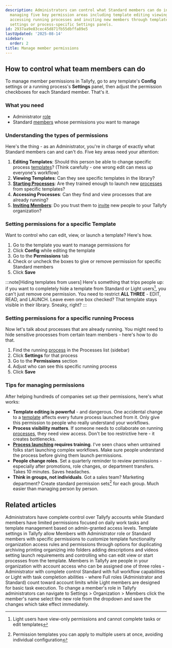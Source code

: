 ```yaml
---
description: Administrators can control what Standard members can do in Tallyfy by
  managing five key permission areas including template editing viewing starting processes
  accessing running processes and inviting new members through template-specific Config
  settings or process-specific Settings panels.
id: 2937aa9e83cec45d871fb55dbffa89e5
lastUpdated: '2025-08-14'
sidebar:
  order: 2
title: Manage member permissions
---
```



## How to control what team members can do

To manage member permissions in Tallyfy, go to any template's **Config** settings or a running process's **Settings** panel, then adjust the permission checkboxes for each Standard member. That's it.

### What you need
- Administrator [role](/products/pro/documenting/members/)
- Standard [members](/products/pro/documenting/members/) whose permissions you want to manage

### Understanding the types of permissions

Here's the thing - as an Administrator, you're in charge of exactly what Standard members can and can't do. Five key areas need your attention:

1. **Editing Templates**: Should this person be able to change specific process [templates](/products/pro/documenting/templates/)? (Think carefully - one wrong edit can mess up everyone's workflow)
2. **Viewing Templates**: Can they see specific templates in the library?
3. **[Starting Processes](/products/pro/launching/)**: Are they trained enough to launch new [processes](/products/pro/tracking-and-tasks/processes/) from specific templates?
4. **Accessing Processes**: Can they find and view processes that are already running?
5. **[Inviting Members](/products/pro/documenting/members/how-to-invite-and-activate-members-on-tallyfy/)**: Do you trust them to [invite](/products/pro/documenting/members/how-to-invite-and-activate-members-on-tallyfy/) new people to your Tallyfy organization?

### Setting permissions for a specific Template

Want to control who can edit, view, or launch a template? Here's how.
<Steps>
1. Go to the template you want to manage permissions for
2. Click **Config** while editing the template
3. Go to the **Permissions** tab
4. Check or uncheck the boxes to give or remove permission for specific Standard members
5. Click **Save**
</Steps>

:::note[Hiding templates from users]
Here's something that trips people up: if you want to completely hide a template from Standard or Light users[^1], you can't just remove one permission. You need to restrict **ALL THREE** - EDIT, READ, and LAUNCH. Leave even one box checked? That template stays visible in their library. Sneaky, right?
:::

### Setting permissions for a specific running Process

Now let's talk about processes that are already running. You might need to hide sensitive processes from certain team members - here's how to do that.
<Steps>
1. Find the running [process](/products/pro/tracking-and-tasks/processes/) in the Processes list (sidebar)
2. Click **Settings** for that process
3. Go to the **Permissions** section
4. Adjust who can see this specific running process
5. Click **Save**
</Steps>

### Tips for managing permissions

After helping hundreds of companies set up their permissions, here's what works:

- **Template editing is powerful** - and dangerous. One accidental change to a [template](/products/pro/documenting/templates/) affects every future process launched from it. Only give this permission to people who really understand your workflows.
- **Process visibility matters**. If someone needs to collaborate on running [processes](/products/pro/tracking-and-tasks/processes/), they need view access. Don't be too restrictive here - it creates bottlenecks.
- **[Process launching](/products/pro/launching/) requires training**. I've seen chaos when untrained folks start launching complex workflows. Make sure people understand the process before giving them launch permissions.
- **People change roles**. Set a quarterly reminder to review permissions - especially after promotions, role changes, or department transfers. Takes 10 minutes. Saves headaches.
- **Think in groups, not individuals**. Got a sales team? Marketing department? Create standard permission sets[^2] for each group. Much easier than managing person by person.



[^1]: Light users have view-only permissions and cannot complete tasks or edit templates
[^2]: Permission templates you can apply to multiple users at once, avoiding individual configuration

## Related articles
<CardGrid>
<LinkTitleCard header="<b>Members > Standard and admin members</b>" href="/products/pro/documenting/members/standard-admin-members/" > Administrators have complete control over Tallyfy accounts while Standard members have limited permissions focused on daily work tasks and template management based on admin-granted access levels. </LinkTitleCard>
<LinkTitleCard header="<b>Templates > Configure your template</b>" href="/products/pro/documenting/templates/config/" > Template settings in Tallyfy allow Members with Administrator role or Standard members with specific permissions to customize template functionality organization access rules and permissions through options for duplicating archiving printing organizing into folders adding descriptions and videos setting launch requirements and controlling who can edit view or start processes from the template. </LinkTitleCard>
<LinkTitleCard header="<b>Documenting > Members</b>" href="/products/pro/documenting/members/" > Members in Tallyfy are people in your organization with account access who can be assigned one of three roles - Administrator with complete control Standard with full workflow capabilities or Light with task completion abilities - where Full roles (Administrator and Standard) count toward account limits while Light members are designed for basic task execution. </LinkTitleCard>
<LinkTitleCard header="<b>Members > Change the role of a member</b>" href="/products/pro/documenting/members/how-can-i-change-a-members-role-in-tallyfy/" > To change a member's role in Tallyfy administrators can navigate to Settings > Organization > Members click the member's name select the new role from the dropdown and save the changes which take effect immediately. </LinkTitleCard>
</CardGrid>